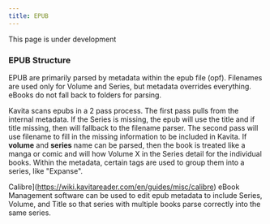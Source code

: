 ```yaml
---
title: EPUB
---
```


<Callout type="info">
	 This page is under development
</Callout>

### EPUB Structure

EPUB are primarily parsed by metadata within the epub file (opf). Filenames are used only for Volume and Series, but metadata overrides everything. eBooks do not fall back to folders for parsing.

Kavita scans epubs in a 2 pass process. The first pass pulls from the internal metadata. If the Series is missing, the epub will use the title and if title missing, then will fallback to the filename parser. The second pass will use filename to fill in the missing information to be included in Kavita. If **volume** and **series** name can be parsed, then the book is treated like a manga or comic and will how Volume X in the Series detail for the individual books. Within the metadata, certain tags are used to group them into a series, like "Expanse".


Calibre](https://wiki.kavitareader.com/en/guides/misc/calibre) eBook Management software can be used to edit epub metadata to include Series, Volume, and Title so that series with multiple books parse correctly into the same series. 
